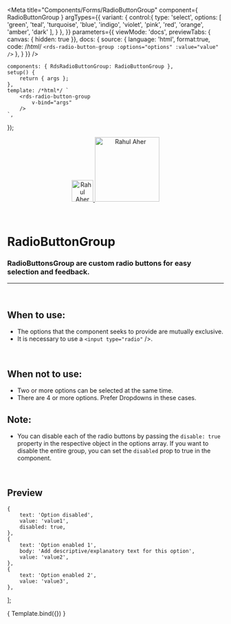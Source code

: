 
<Meta
	title="Components/Forms/RadioButtonGroup"
	component={ RadioButtonGroup }
	argTypes={{
		variant: {
			control:{
				type: 'select',
				options: [
					'green',
					'teal',
					'turquoise',
					'blue',
					'indigo',
					'violet',
					'pink',
					'red',
					'orange',
					'amber',
					'dark'
				],
			}
		},
	}}
	parameters={{
		viewMode: 'docs',
		previewTabs: { canvas: { hidden: true }},
		docs: {
			source: {
				language: 'html',
				format:true,
				code: /*html*/ 
`<rds-radio-button-group
	:options="options"
	:value="value"
/>`
			},
		}
	}}
/>

	components: { RdsRadioButtonGroup: RadioButtonGroup },
	setup() {
		return { args };
	},
	template: /*html*/ `
		<rds-radio-button-group
			v-bind="args" 
		/>
	`,
});

<div align="center" style={{display: 'flex'}}>
    <a href="https://rahulaher.netlify.app">
        <img src="../../../img/logo/glyph-black-colored.svg" alt="Rahul Aher logo" width="50" />
        <img src="../../../img/logo/word-black-colored.svg" alt="Rahul Aher" width="150" />
    </a>
</div>

<br />
<br />

# RadioButtonGroup

### RadioButtonsGroup are custom radio buttons for easy selection and feedback.
---
<br />

## When to use:
- The options that the component seeks to provide are mutually exclusive.
- It is necessary to use a ```<input type="radio"``` />.

<br />

## When not to use:
- Two or more options can be selected at the same time.
- There are 4 or more options. Prefer Dropdowns in these cases.

## Note:
- You can disable each of the radio buttons by passing the ```disable: true``` property in the respective object
in the options array. If you want to disable the entire group, you can set the ```disabled``` prop to true in the component.

<br />

## Preview
	{
		text: 'Option disabled',
		value: 'value1',
		disabled: true,
	},
	{
		text: 'Option enabled 1',
		body: 'Add descriptive/explanatory text for this option',
		value: 'value2',
	},
	{
		text: 'Option enabled 2',
		value: 'value3',
	},
];

<Canvas>
	<Story
		name="Radio button group"
		args={{
			options,
			value,
			disabled: false,
			variant: 'green',
			inline: false,
		}}
	>
		{ Template.bind({}) }
	</Story>
</Canvas>

<ArgsTable story="Radio button group" />